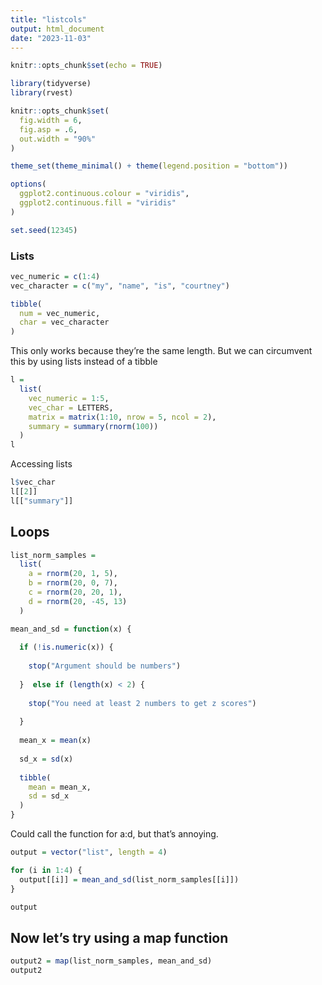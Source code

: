 ```yaml
---
title: "listcols"
output: html_document
date: "2023-11-03"
---
```


```r
knitr::opts_chunk$set(echo = TRUE)

library(tidyverse)
library(rvest)

knitr::opts_chunk$set(
  fig.width = 6,
  fig.asp = .6,
  out.width = "90%"
)

theme_set(theme_minimal() + theme(legend.position = "bottom"))

options(
  ggplot2.continuous.colour = "viridis",
  ggplot2.continuous.fill = "viridis"
)

set.seed(12345)
```

### Lists

```r
vec_numeric = c(1:4) 
vec_character = c("my", "name", "is", "courtney")

tibble(
  num = vec_numeric,
  char = vec_character
)
```

This only works because they're the same length. But we can circumvent this by using lists instead of a tibble

```r
l = 
  list(
    vec_numeric = 1:5,
    vec_char = LETTERS,
    matrix = matrix(1:10, nrow = 5, ncol = 2),
    summary = summary(rnorm(100))
  )
l
```

Accessing lists

```r
l$vec_char
l[[2]]
l[["summary"]]
```

## Loops

```r
list_norm_samples = 
  list(
    a = rnorm(20, 1, 5),
    b = rnorm(20, 0, 7),
    c = rnorm(20, 20, 1),
    d = rnorm(20, -45, 13)
  )
```

```r
mean_and_sd = function(x) {
  
  if (!is.numeric(x)) {
    
    stop("Argument should be numbers")
    
  }  else if (length(x) < 2) {
    
    stop("You need at least 2 numbers to get z scores")
    
  }
  
  mean_x = mean(x)
  
  sd_x = sd(x)
  
  tibble(
    mean = mean_x,
    sd = sd_x
  )
}
```

Could call the function for a:d, but that's annoying. 

```r
output = vector("list", length = 4)

for (i in 1:4) {
  output[[i]] = mean_and_sd(list_norm_samples[[i]])
}

output
```

## Now let's try using a map function

```r
output2 = map(list_norm_samples, mean_and_sd)
output2
```


